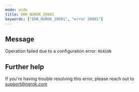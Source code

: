 ```yaml
---
mode: wide
title: ERR_NGROK_20001
keywords: ["ERR_NGROK_20001", "error 20001"]
---
```


## Message

Operation failed due to a configuration error: `REASON`

## Further help

If you're having trouble resolving this error, please reach out to [support@ngrok.com](mailto:support@ngrok.com?subject=Help%20with%20ERR_NGROK_20001)
